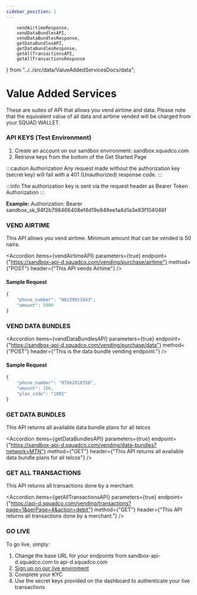 ```yaml
---
sidebar_position: 1
---
```

        vendAirtimeResponse,
        vendDataBundlesAPI,
        vendDataBundlesResponse,
        getDataBundlesAPI,
        getDataBundlesResponse,
        getAllTransactionsAPI,
        getAllTransactionsResponse
} from "../../src/data/ValueAddedServicesDocs/data";

# Value Added Services

<p className="text-[#8899a8] font-normal text-xl">These are suites of API that allows you vend airtime and data. Please note that the equivalent value of all data and airtime vended will be charged from your SQUAD WALLET. </p>

### API KEYS (Test Environment)
1. Create an account on our sandbox environment: sandbox.squadco.com
2. Retrieve keys from the bottom of the Get Started Page 

:::caution Authorization
Any request made without the authorization key (secret key) will fail with a 401 (Unauthorized) response code.
:::

:::info
The authorization key is sent via the request header as Bearer Token Authorization
:::

**Example:**
Authorization: Bearer sandbox_sk_94f2b798466408ef4d19e848ee1a4d1a3e93f104046f

### VEND AIRTIME
This API allows you vend airtime. Minimum amount that can be vended is 50 naira.


<Accordion 
    items={vendAirtimeAPI} 
    parameters={true} 
    endpoint={"https://sandbox-api-d.squadco.com/vending/purchase/airtime"} 
    method={"POST"} 
    header={"This API vends Airtime"} 
/>

<AccordionCode items={vendAirtimeResponse}/>

#### Sample Request

```js
{ 
    "phone_number": "08139011943", 
    "amount": 5000 
} 
```

### VEND DATA BUNDLES
<Accordion 
    items={vendDataBundlesAPI} 
    parameters={true} 
    endpoint={"https://sandbox-api-d.squadco.com/vending/purchase/data"} 
    method={"POST"} 
    header={"This is the data bundle vending endpoint."} 
/>

<AccordionCode items={vendDataBundlesResponse}/>

#### Sample Request

```js
{ 
    "phone_number": "07062918558", 
    "amount": 100, 
    "plan_code": "1001" 
} 
```

### GET DATA BUNDLES
This API returns all available data bundle plans for all telcos

<Accordion 
    items={getDataBundlesAPI} 
    parameters={true} 
    endpoint={"https://sandbox-api-d.squadco.com/vending/data-bundles?network=MTN"} 
    method={"GET"} 
    header={"This API returns all available data bundle plans for all telcos"} 
/>

<AccordionCode items={getDataBundlesResponse}/>

### GET ALL TRANSACTIONS
This API returns all transactions done by a merchant.

<Accordion 
    items={getAllTransactionsAPI} 
    parameters={true} 
    endpoint={"https://api-d.squadco.com/vending/transactions?page=1&perPage=4&action=debit"} 
    method={"GET"} 
    header={"This API returns all transactions done by a merchant."} 
/>

<AccordionCode items={getAllTransactionsResponse}/>

### GO LIVE
To go live, simply: 

1. Change the base URL for your endpoints from sandbox-api-d.squadco.com to 
api-d.squadco.com
2. [Sign up on our live enviroment](http://dashboard.squadco.com/)
3. Complete your KYC
4. Use the secret keys provided on the dashboard to authenticate your live transactions